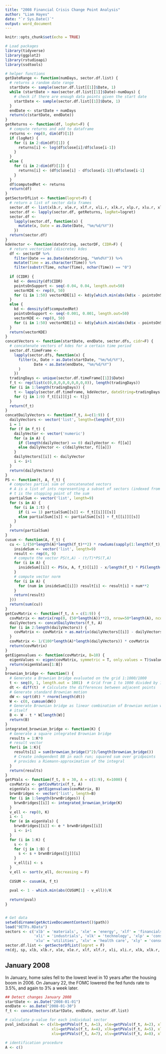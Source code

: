 ---
title: "2008 Financial Crisis Change Point Analysis"
author: "Liam Hayes"
date: "`r Sys.Date()`"
output: word_document
---

```{r setup, include=FALSE}
knitr::opts_chunk$set(echo = TRUE)

# Load packages
library(tidyverse)
library(ggplot2)
library(rstudioapi)
library(ssdtools)

# helper functions
getDateRange <- function(numDays, sector.df.list) {
  # returns a random date range
  startDate <- sample(sector.df.list[[1]]$Date, 1)
  while (startDate > max(sector.df.list[[1]]$Date)-numDays) { 
    # check if there are enough data points given the start date
    startDate <- sample(sector.df.list[[1]]$Date, 1)
  }
  endDate <- startDate + numDays
  return(c(startDate, endDate))
}
getReturns <- function(df, logRet=F) {
  # compute returns and add to dataframe
  returns <- rep(0, dim(df)[1])
  if (logRet) {
    for (i in 2:dim(df)[1]) {
      returns[i] <- log(df$close[i]/df$close[i-1])
    }
  }
  else {
    for (i in 2:dim(df)[1]) {
      returns[i] <- (df$close[i] - df$close[i-1])/df$close[i-1]
    }
  }
  df$computedRet <- returns
  return(df)
}
getSectorDfList <- function(logret=F) {
  # return a list of sector data frames 
  sector.df <- list(xlb.r, xle.r, xlf.r, xli.r, xlk.r, xlp.r, xlu.r, xlv.r, xly.r)
  sector.df <- lapply(sector.df, getReturns, logRet=logret)
  sector.df <- 
    lapply(sector.df, function(x) {
      mutate(x, Date = as.Date(Date, "%m/%d/%Y")) 
    })
  return(sector.df)
}
kdeVector <- function(dateString, sectorDF, CIDR=F) {
  # return vectorized (discrete) kdes
  df <- sectorDF %>% 
    filter(Date == as.Date(dateString, "%m%d%Y")) %>%
    mutate(Time = as.character(Time)) %>%
    filter(substr(Time, nchar(Time), nchar(Time)) == "0")
  
  if (CIDR) {
    kd <- density(df$CIDR)
    pointsOnSupport <- seq(-0.04, 0.04, length.out=50)
    vectorKDE <- rep(0, 50)
    for (i in 1:50) vectorKDE[i] <- kd$y[which.min(abs(kd$x - pointsOnSupport[i]))]
  }
  else {
    kd <- density(df$computedRet)
    pointsOnSupport <- seq(-0.001, 0.001, length.out=50)
    vectorKDE <- rep(0, 50)
    for (i in 1:50) vectorKDE[i] <- kd$y[which.min(abs(kd$x - pointsOnSupport[i]))]
  }
  return(vectorKDE)
}
concatVectors <- function(startDate, endDate, sector.dfs, cidr=F) {
  # concatenate vectors of kdes for a certain time period
  sector.df.timeFrame <- 
    lapply(sector.dfs, function(x) {
      filter(x, Date > as.Date(startDate, "%m/%d/%Y"),
             Date < as.Date(endDate, "%m/%d/%Y")
      )
    })
  tradingDays <- unique(sector.df.timeFrame[[1]]$Date)
  f_t <- rep(list(c(0,0,0,0,0,0,0,0,0)), length(tradingDays))
  for (i in 1:length(tradingDays)) {
    t <- lapply(sector.df.timeFrame, kdeVector, dateString=tradingDays[i], CIDR=cidr)
    for (j in 1:9) f_t[[i]][j] <- t[j]
  }
  return(f_t)
}
concatDailyVectors <- function(f_t, A=c(1:9)) {
  dailyVectors <- vector('list', length=(length(f_t)))
  i = 1
  for (f in f_t) {
    dailyVector <- vector('numeric')
    for (a in A) {
      if (length(dailyVector) == 0) dailyVector <- f[[a]]
      else dailyVector <- c(dailyVector, f[[a]])
    }
    dailyVectors[[i]] <- dailyVector
    i <- i+1
  }
  return(dailyVectors)
}
PS <- function(t, A, f_t) {
  # computes partial sum of concatenated vectors
  # A is a list of ints representing a subset of sectors (indexed from 1-9)
  # t is the stopping point of the sum
  partialSum <- vector('list', length=9)
  for (s in A) {
    for (i in 1:t) {
      if (i == 1) partialSum[[s]] <- f_t[[i]][[s]]
      else partialSum[[s]] <- partialSum[[s]] + f_t[[i]][[s]]
    }
  }
  return(partialSum)
}
cusum <- function(A, f_t) {
  cu <- 1/(50*length(A)*length(f_t)**2) * rowSums(sapply(1:length(f_t), function(x) {
    insideSum <- vector('list', length=9)
    result <- rep(0, 9)
    # compute the vector PS(t,A) - (t/T)*PS(T,A)
    for (i in A) {
      insideSum[[i]] <- PS(x, A, f_t)[[i]] - x/length(f_t) * PS(length(f_t), A, f_t)[[i]]
    }
    # compute vector norm
    for (i in A) {
      for (num in insideSum[[i]]) result[i] <- result[i] + num**2
    }
    return(result)
  }))
  return(sum(cu))
}
getCovMatrix <- function(f_t, A = c(1:9)) {
  covMatrix <- matrix(rep(0, (50*length(A))**2), nrow=50*length(A), ncol=50*length(A))
  dailyVectors <- concatDailyVectors(f_t, A)
  for (i in 2:length(dailyVectors)) {
    covMatrix <- covMatrix + as.matrix(dailyVectors[[i]] - dailyVectors[[i-1]]) %*% t(as.matrix(dailyVectors[[i]] - dailyVectors[[i-1]]))
  }
  covMatrix <- 1/(100*length(A)*length(dailyVectors)) * covMatrix
  return(covMatrix)
}
getEigenvalues <- function(covMatrix, B=10) {
  eigenValues <- eigen(covMatrix, symmetric = T, only.values = T)$values
  return(eigenValues[1:B])
}
brownian_bridge <- function() {
  # Generate a Brownian bridge evaluated on the grid 1:1000/1000
  t <- seq(0, 1, length.out = 1001)  # Grid from 1 to 1000 divided by 1000
  dt <- diff(t)  # Calculate the differences between adjacent points
  # Generate standard Brownian motion
  dW <- sqrt(dt) * rnorm(length(dt))
  W <- c(0, cumsum(dW))
  # Generate Brownian bridge as linear combination of Brownian motion with
  # itself
  B <- W - t * W[length(W)]
  return(B)
}
integrated_brownian_bridge <- function(K) {
  # Generate a square integrated Brownian bridge
  results = 1:K*0
  # result vector
  for(i in 1:K){
    results[i] = sum(brownian_bridge()^2)/length(brownian_bridge())
    # Create independent BB in each run; squared sum over gridpoints
    # provides a Riemann-approximation of the integral
  }
  return(results)
}
getPVals <- function(f_t, B = 30, A = c(1:9), K=1000) {
  covMatrix <- getCovMatrix(f_t, A)
  eigenVals <- getEigenvalues(covMatrix, B)
  brwnBridges <- vector('list', length=B)
  for (i in 1:length(brwnBridges)) {
    brwnBridges[[i]] <- integrated_brownian_bridge(K)
  }
  v_ell <- rep(0, K)
  i <- 1
  for (e in eigenVals) {
    brwnBridges[[i]] <- e * brwnBridges[[i]]
    i <- i+1
  }
  for (i in 1:K) {
    s <- 0
    for (j in 1:B) {
      s <- s + brwnBridges[[j]][i]
    }
    v_ell[i] <- s
  }
  v_ell <- sort(v_ell, decreasing = F)
  
  CUSUM <- cusum(A, f_t)
  
  pval <- 1 - which.min(abs(CUSUM[1] - v_ell))/K
  
  return(pval)
}


# Get data
setwd(dirname(getActiveDocumentContext()$path))
load("9ETFs.RData")
sectors <- c('xlb' = 'materials', 'xle' = 'energy', 'xlf' = 'financials',
             'xli' = 'industrials', 'xlk' = 'technology', 'xlp' = 'consumer staples',
             'xlu' = 'utilities', 'xlv' = 'health care', 'xly' = 'consumer discretionary')
sector.df.list <- getSectorDfList(logret = F)
rm(dj, sp, xlb, xlb.r, xle, xle.r, xlf, xlf.r, xli, xli.r, xlk, xlk.r, xlp, xlp.r, xlu, xlu.r, xlv, xlv.r, xly, xly.r)
```

## January 2008

In January, home sales fell to the lowest level in 10 years after the housing boom in 2006. On January 22, the FOMC lowered the fed funds rate to 3.5%, and again to 3% a week later. 

```{r}
## Detect changes January 2008
startDate <- as.Date("2008-01-01")
endDate <- as.Date("2008-01-30")
f_t <- concatVectors(startDate, endDate, sector.df.list)

# calculate p-value for each individual sector
pval_individual <- c(xlb=getPVals(f_t, A=1), xle=getPVals(f_t, A=2), xlf=getPVals(f_t, A=3),
                     xli=getPVals(f_t, A=4), xlk=getPVals(f_t, A=5), xlp=getPVals(f_t, A=6),
                     xlu=getPVals(f_t, A=7), xlv=getPVals(f_t, A=8), xly=getPVals(f_t, A=9))

# identification procedure
A <- c()
```

